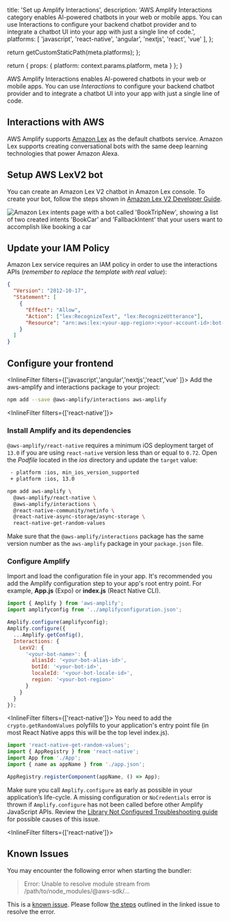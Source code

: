 
  title: 'Set up Amplify Interactions',
  description: 'AWS Amplify Interactions category enables AI-powered chatbots in your web or mobile apps. You can use Interactions to configure your backend chatbot provider and to integrate a chatbot UI into your app with just a single line of code.',
  platforms: [
    'javascript',
    'react-native',
    'angular',
    'nextjs',
    'react',
    'vue'
  ],
};

  return getCustomStaticPath(meta.platforms);
};

  return {
    props: {
      platform: context.params.platform,
      meta
    }
  };
}

AWS Amplify Interactions enables AI-powered chatbots in your web or mobile apps. You can use _Interactions_ to configure your backend chatbot provider and to integrate a chatbot UI into your app with just a single line of code.

## Interactions with AWS

AWS Amplify supports [Amazon Lex](https://aws.amazon.com/lex) as the default chatbots service. Amazon Lex supports creating conversational bots with the same deep learning technologies that power Amazon Alexa.

## Setup AWS LexV2 bot

You can create an Amazon Lex V2 chatbot in Amazon Lex console. To create your bot, follow the steps shown in [Amazon Lex V2 Developer Guide](https://docs.aws.amazon.com/lexv2/latest/dg/getting-started.html).

![Amazon Lex intents page with a bot called 'BookTripNew', showing a list of two created intents 'BookCar' and 'FallbackIntent' that your users want to accomplish like booking a car](/images/interactions_lex_v2_console_edit_bot.png)

## Update your IAM Policy

Amazon Lex service requires an IAM policy in order to use the interactions APIs (_remember to replace the template with real value_):

```json
{
  "Version": "2012-10-17",
  "Statement": [
    {
      "Effect": "Allow",
      "Action": ["lex:RecognizeText", "lex:RecognizeUtterance"],
      "Resource": "arn:aws:lex:<your-app-region>:<your-account-id>:bot-alias/<your-bot-id>/<your-bot-alias-id>"
    }
  ]
}
```

## Configure your frontend

<InlineFilter filters={['javascript','angular','nextjs','react','vue' ]}>
Add the aws-amplify and interactions package to your project:

```bash title="Terminal" showLineNumbers={false} 
npm add --save @aws-amplify/interactions aws-amplify
```
</InlineFilter>

<InlineFilter filters={['react-native']}>

### Install Amplify and its dependencies

<Accordion title="Instructions for React Native version 0.72 and below">

  `@aws-amplify/react-native` requires a minimum iOS deployment target of `13.0` if you are using `react-native` version less than or equal to `0.72`. Open the _Podfile_ located in the _ios_ directory and update the `target` value:

  ```diff
   - platform :ios, min_ios_version_supported
   + platform :ios, 13.0
   ```

</Accordion>

```bash title="Terminal" showLineNumbers={false} 
npm add aws-amplify \
  @aws-amplify/react-native \
  @aws-amplify/interactions \
  @react-native-community/netinfo \
  @react-native-async-storage/async-storage \
  react-native-get-random-values
```
</InlineFilter>

<Callout>

Make sure that the `@aws-amplify/interactions` package has the same version number as the `aws-amplify` package in your `package.json` file.

</Callout>

### Configure Amplify
Import and load the configuration file in your app. It's recommended you add the Amplify configuration step to your app's root entry point. For example, **App.js** (Expo) or **index.js** (React Native CLI).

```javascript title="src/index.js"
import { Amplify } from 'aws-amplify';
import amplifyconfig from '../amplifyconfiguration.json';

Amplify.configure(amplifyconfig);
Amplify.configure({
  ...Amplify.getConfig(),
  Interactions: {
    LexV2: {
      '<your-bot-name>': {
        aliasId: '<your-bot-alias-id>',
        botId: '<your-bot-id>',
        localeId: '<your-bot-locale-id>',
        region: '<your-bot-region>'
      }
    }
  }
});
```

<InlineFilter filters={['react-native']}>
You need to add the `crypto.getRandomValues` polyfills to your application's entry point file (in most React Native apps this will be the top level index.js).

```js title="src/index.js"
import 'react-native-get-random-values';
import { AppRegistry } from 'react-native';
import App from './App';
import { name as appName } from './app.json';

AppRegistry.registerComponent(appName, () => App);
```
</InlineFilter>

<Callout warning="true">

Make sure you call `Amplify.configure` as early as possible in your application’s life-cycle. A missing configuration or `NoCredentials` error is thrown if `Amplify.configure` has not been called before other Amplify JavaScript APIs. Review the [Library Not Configured Troubleshooting guide](/[platform]/build-a-backend/troubleshooting/library-not-configured/) for possible causes of this issue.

</Callout>

<InlineFilter filters={['react-native']}>

## Known Issues

You may encounter the following error when starting the bundler:

> Error: Unable to resolve module stream from /path/to/node_modules/@aws-sdk/...

This is a [known issue](https://github.com/aws/aws-sdk-js-v3/issues/4877). Please follow [the steps](https://github.com/aws/aws-sdk-js-v3/issues/4877#issuecomment-1656007484) 
outlined in the linked issue to resolve the error.

</InlineFilter>
